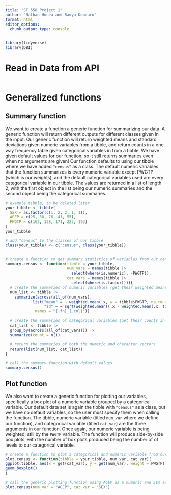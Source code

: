 ```yaml
---
title: "ST 558 Project 1"
author: "Nathan Honea and Ramya Konduru"
format: html
editor_options: 
  chunk_output_type: console
---
```


```r
library(tidyverse)
library(DBI)
```

# Read in Data from API
```r

```


# Generalized functions

## Summary function

We want to create a function a generic function for summarizing our data. A generic function will return different outputs for different classes given in the input. Our generic function will return weighted means and standard deviations given numeric variables from a tibble, and return counts in a one-way frequency table given categorical variables in from a tibble. We have given default values for our function, so it still returns summaries even when no arguments are given! Our function defaults to using our tibble where we have added `"census"` as a class. The default numeric variables that the function summarizes is every numeric variable except PWGTP (which is our weights), and the default categorical variables used are every categorical variable in our tibble. The values are returned in a list of length 2, with the first object in the list being our numeric summaries and the second object being the categorical summaries.

```r
# example tibble, to be deleted later
your_tibble <- tibble(
  SEX = as.factor(c(1, 2, 2, 1, 1)), 
  AGEP = c(25, 30, 76, 41, 55),
  PWGTP = c(162, 128, 171, 223, 193)
)
your_tibble

# add "census" to the classes of our tibble
class(your_tibble) <- c("census", class(your_tibble))


# create a function to get summary statistics of variables from our census data
summary.census <- function(tibble = your_tibble, 
                           num_vars = names(tibble |> 
                             select(where(is.numeric), -PWGTP)), 
                           cat_vars = names(tibble |> 
                             select(where(is.factor)))){
  # create the summaries of numeric variables (get their weighted means and standard deviations)
  num_list <- tibble |> 
    summarize(across(all_of(num_vars),
            list("mean" = ~ weighted.mean(.x, w = tibble$PWGTP, na.rm = TRUE), 
                 "sd" = ~ sqrt(weighted.mean((.x - weighted.mean(.x, tibble$PWGTP))^2, w = tibble$PWGTP))),
            .names = "{.fn}_{.col}"))
  
  # create the summaries of categorical variables (get their counts in a one-way table)
  cat_list <- tibble |> 
  group_by(across(all_of(cat_vars))) |>
  summarize(count = n())
  
  # return the summaries of both the numeric and character vectors
  return(list(num_list, cat_list))
}

# call the summary function with default values
summary.census()
```

## Plot function

We also want to create a generic function for plotting our variables, specifically a box plot of a numeric variable grouped by a categorical variable. Our default data set is again the tibble with `"census"` as a class, but we have no default variables, so the user must specify them when calling the function. The tibble, numeric variable (titled `num_var` where we define our function), and categorical variable (titled `cat_var`) are the three arguments in our function. Once again, our numeric variable is being weighted, still by the `PWGTP` variable. The function will produce side-by-side box plots, with the number of box plots produced being the number of of levels to our categorical variable.

```r
# create a function to plot a categorical and numeric variable from our data in boxplots
plot.census <- function(tibble = your_tibble, num_var, cat_var){
ggplot(tibble, aes(x = get(cat_var), y = get(num_var), weight = PWGTP)) +
geom_boxplot()
}

# call the generic plotting function using AGEP as a numeric and SEX as a categorical
plot.census(num_var = "AGEP", cat_var = "SEX")
```